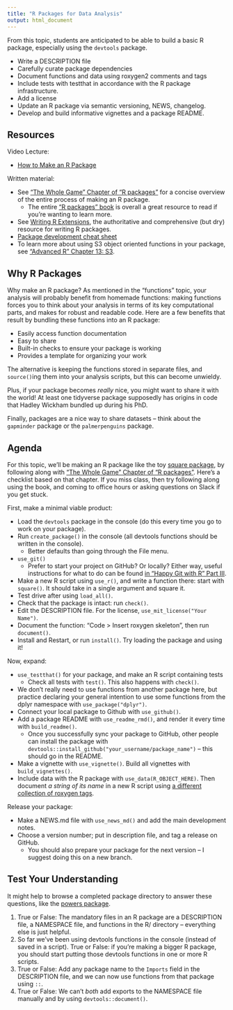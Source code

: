 ```yaml
---
title: "R Packages for Data Analysis"
output: html_document
---
```


From this topic, students are anticipated to be able to build a basic R package, especially using the `devtools` package. 

- Write a DESCRIPTION file
- Carefully curate package dependencies
- Document functions and data using roxygen2 comments and tags
- Include tests with testthat in accordance with the R package infrastructure.
- Add a license
- Update an R package via semantic versioning, NEWS, changelog.
- Develop and build informative vignettes and a package README.

<!--
- Add a code of conduct
-->

<!--
And possibly:

- Make a package website with pkgdown.
- Make a code coverage report and page with covr.
- Add badges to the README.
- Build an S3 object oriented package
-->


## Resources

Video Lecture:

- [How to Make an R Package](https://www.youtube.com/watch?v=SGh_t7zlC7U)

Written material:

- See ["The Whole Game" Chapter of "R packages"](https://r-pkgs.org/whole-game.html) for a concise overview of the entire process of making an R package.
    - The entire ["R packages" book](https://r-pkgs.org/index.html) is overall a great resource to read if you're wanting to learn more. 
- See [Writing R Extensions](https://cran.r-project.org/doc/manuals/R-exts.html), the authoritative and comprehensive (but dry) resource for writing R packages.
- [Package development cheat sheet](https://rawgit.com/rstudio/cheatsheets/master/package-development.pdf)
- To learn more about using S3 object oriented functions in your package, see ["Advanced R" Chapter 13: S3](https://adv-r.hadley.nz/s3.html).

## Why R Packages 

Why make an R package? As mentioned in the "functions" topic, your analysis will probably benefit from homemade functions: making functions forces you to think about your analysis in terms of its key computational parts, and makes for robust and readable code. Here are a few benefits that result by bundling these functions into an R package:

- Easily access function documentation
- Easy to share
- Built-in checks to ensure your package is working
- Provides a template for organizing your work

The alternative is keeping the functions stored in separate files, and `source()`ing them into your analysis scripts, but this can become unwieldy. 

Plus, if your package becomes *really* nice, you might want to share it with the world! At least one tidyverse package supposedly has origins in code that Hadley Wickham bundled up during his PhD. 

Finally, packages are a nice way to share datasets -- think about the `gapminder` package or the `palmerpenguins` package.  

## Agenda 

For this topic, we'll be making an R package like the toy [square package](https://github.com/lucylgao/square), by following along with ["The Whole Game" Chapter of "R packages"](https://r-pkgs.org/whole-game.html). Here's a checklist based on that chapter. If you miss class, then try following along using the book, and coming to office hours or asking questions on Slack if you get stuck. 

First, make a minimal viable product:

- Load the `devtools` package in the console (do this every time you go to work on your package).
- Run `create_package()` in the console (all devtools functions should be written in the console).
  - Better defaults than going through the File menu.
- `use_git()`
  - Prefer to start your project on GitHub? Or locally? Either way, useful instructions for what to do can be found [in "Happy Git with R" Part III](https://happygitwithr.com/usage-intro.html).
- Make a new R script using `use_r()`, and write a function there: start with `square()`. It should take in a single argument and square it. 
- Test drive after using `load_all()`.
- Check that the package is intact: run `check()`.
- Edit the DESCRIPTION file. For the license, `use_mit_license("Your Name")`. 
- Document the function: "Code > Insert roxygen skeleton", then run `document()`.
- Install and Restart, or run `install()`. Try loading the package and using it!

Now, expand:

- `use_testthat()` for your package, and make an R script containing tests 
  - Check all tests with `test()`. This also happens with `check()`.
- We don't really need to use functions from another package here, but practice declaring your general intention to use some functions from the dplyr namespace with `use_package("dplyr")`. 
- Connect your local package to Github with `use_github()`.
- Add a package README with `use_readme_rmd()`, and render it every time with `build_readme()`.
  - Once you successfully sync your package to GitHub, other people can install the package with `devtools::install_github("your_username/package_name")` -- this should go in the README.
-  Make a vignette with `use_vignette()`. Build all vignettes with `build_vignettes()`.
- Include data with the R package with `use_data(R_OBJECT_HERE)`. Then document _a string of its name_ in a new R script using [a different collection of roxygen tags](https://r-pkgs.org/data.html#documenting-data).

Release your package:

- Make a NEWS.md file with `use_news_md()` and add the main development notes.  
- Choose a version number; put in description file, and tag a release on GitHub.
  - You should also prepare your package for the next version -- I suggest doing this on a new branch.
  
## Test Your Understanding

It might help to browse a completed package directory to answer these questions, like the [powers package](https://github.com/vincenzocoia/powers).

1. True or False: The mandatory files in an R package are a DESCRIPTION file, a NAMESPACE file, and functions in the R/ directory -- everything else is just helpful.
2. So far we've been using devtools functions in the console (instead of saved in a script). True or False: if you're making a bigger R package, you should start putting those devtools functions in one or more R scripts.
3. True or False: Add any package name to the `Imports` field in the DESCRIPTION file, and we can now use functions from that package using `::`.
4. True or False: We can't *both* add exports to the NAMESPACE file manually and by using `devtools::document()`. 
